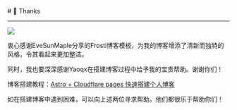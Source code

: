 
<BaseLayout title="Thanks">
  <BaseCard title="Thanks">
# 🙏 Thanks

---

![](https://s3.bmp.ovh/imgs/2024/08/16/e23b7ec7ae5dd8d1.png)

衷心感谢EveSunMaple分享的<a href="https://github.com/EveSunMaple/Frosti" style="text-decoration: none;">Frosti</a>博客模板，为我的博客增添了清新而独特的风格，令其看起来更加整洁。

同时，我也要深深感谢Yaoqx在搭建博客过程中给予我的宝贵帮助。谢谢你们！

<div class="alert"> 博客搭建教程：<a href="https://yaoqx.pages.dev/blog/2024-08-15/">Astro + Cloudflare pages 快速搭建个人博客</a> </div>

如在搭建博客中遇到困难，可以向上述两位寻求帮助。他们都很乐于帮助你们！

<LinkCard
  title="EveSunMaple"
  desc="一位“普通”的高中学生"
  url="https://www.saroprock.com/"
  img="https://s3.bmp.ovh/imgs/2024/08/18/2646578b651388e5.jpg"
/>

<LinkCard
  title="Yaoqx"
  desc="一名喜欢躺平的初中生"
  url="https://yaoqx.pages.dev/"
  img="https://s3.bmp.ovh/imgs/2024/08/18/285a6f56bbed7d33.jpg"
/>

  </BaseCard>
</BaseLayout>
